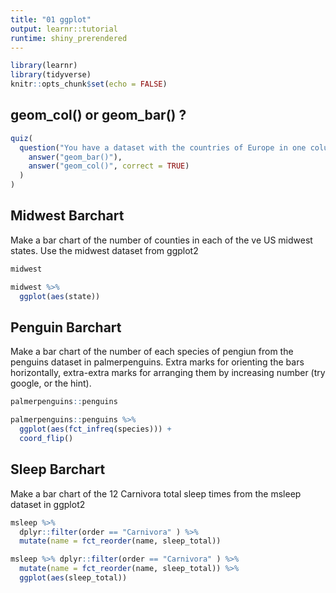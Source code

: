```yaml
---
title: "01 ggplot"
output: learnr::tutorial
runtime: shiny_prerendered
---
```


```r
library(learnr)
library(tidyverse)
knitr::opts_chunk$set(echo = FALSE)
```


## geom_col() or geom_bar() ?


```r
quiz(
  question("You have a dataset with the countries of Europe in one column and their populations in a second column. To produce a bar chart, should you use...",
    answer("geom_bar()"),
    answer("geom_col()", correct = TRUE)
  )
)
```

## Midwest Barchart

Make a bar chart of the number of counties in each of the ve US midwest states. Use the midwest dataset from
ggplot2

```r
midwest
```

```r
midwest %>% 
  ggplot(aes(state))
```

## Penguin Barchart

Make a bar chart of the number of each species of pengiun from the penguins dataset in palmerpenguins. Extra marks for orienting the bars horizontally, extra-extra marks for arranging them by increasing number (try google, or the hint).

```r
palmerpenguins::penguins
```

```r
palmerpenguins::penguins %>% 
  ggplot(aes(fct_infreq(species))) + 
  coord_flip()
```

## Sleep Barchart

Make a bar chart of the 12 Carnivora total sleep times from the msleep dataset in ggplot2

```r
msleep %>% 
  dplyr::filter(order == "Carnivora" ) %>% 
  mutate(name = fct_reorder(name, sleep_total))
```

```r
msleep %>% dplyr::filter(order == "Carnivora" ) %>% 
  mutate(name = fct_reorder(name, sleep_total)) %>% 
  ggplot(aes(sleep_total))
```

